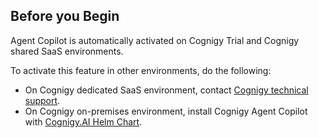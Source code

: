 ## Before you Begin

Agent Copilot is automatically activated on Cognigy Trial and Cognigy shared SaaS environments.

To activate this feature in other environments, do the following:

- On Cognigy dedicated SaaS environment, contact [Cognigy technical support](/help/get-help).
- On Cognigy on-premises environment, install Cognigy Agent Copilot with [Cognigy.AI Helm Chart](https://github.com/Cognigy/cognigy-ai-helm-chart).

